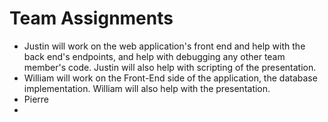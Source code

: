 # Team Assignments

- Justin will work on the web application's front end and help with the back end's endpoints, and help with debugging any other team member's code. Justin will also help with scripting of the presentation.
- William will work on the Front-End side of the application, the database implementation. William will also help with the presentation.
- Pierre 
- 